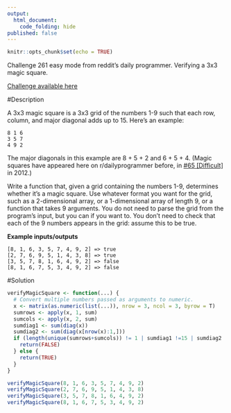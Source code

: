 ```yaml
---
output: 
  html_document:
    code_folding: hide
published: false
---
```


```r
knitr::opts_chunk$set(echo = TRUE)
```

Challenge 261 easy mode from reddit's daily programmer. Verifying a 3x3 magic square.

[Challenge available here](https://www.reddit.com/r/dailyprogrammer/comments/4dccix/20160404_challenge_261_easy_verifying_3x3_magic/)

#Description

A 3x3 magic square is a 3x3 grid of the numbers 1-9 such that each row, column, and major diagonal adds up to 15. Here's an example:

    8 1 6
    3 5 7
    4 9 2

The major diagonals in this example are 8 + 5 + 2 and 6 + 5 + 4. (Magic squares have appeared here on r/dailyprogrammer before, in [#65 [Difficult]](https://www.reddit.com/r/dailyprogrammer/comments/v3agk/6152012_challenge_65_difficult/) in 2012.)

Write a function that, given a grid containing the numbers 1-9, determines whether it's a magic square. Use whatever format you want for the grid, such as a 2-dimensional array, or a 1-dimensional array of length 9, or a function that takes 9 arguments. You do not need to parse the grid from the program's input, but you can if you want to. You don't need to check that each of the 9 numbers appears in the grid: assume this to be true.

**Example inputs/outputs**

    [8, 1, 6, 3, 5, 7, 4, 9, 2] => true
    [2, 7, 6, 9, 5, 1, 4, 3, 8] => true
    [3, 5, 7, 8, 1, 6, 4, 9, 2] => false
    [8, 1, 6, 7, 5, 3, 4, 9, 2] => false

#Solution

```r
verifyMagicSquare <- function(...) {
  # Convert multiple numbers passed as arguments to numeric.
  x <- matrix(as.numeric(list(...)), nrow = 3, ncol = 3, byrow = T)
  sumrows <- apply(x, 1, sum)
  sumcols <- apply(x, 2, sum)
  sumdiag1 <- sum(diag(x))
  sumdiag2 <- sum(diag(x[nrow(x):1,]))
  if (length(unique(sumrows+sumcols)) != 1 | sumdiag1 !=15 | sumdiag2 != 15) {
    return(FALSE)
  } else { 
    return(TRUE)
  }
}

verifyMagicSquare(8, 1, 6, 3, 5, 7, 4, 9, 2)
verifyMagicSquare(2, 7, 6, 9, 5, 1, 4, 3, 8)
verifyMagicSquare(3, 5, 7, 8, 1, 6, 4, 9, 2)
verifyMagicSquare(8, 1, 6, 7, 5, 3, 4, 9, 2)
```